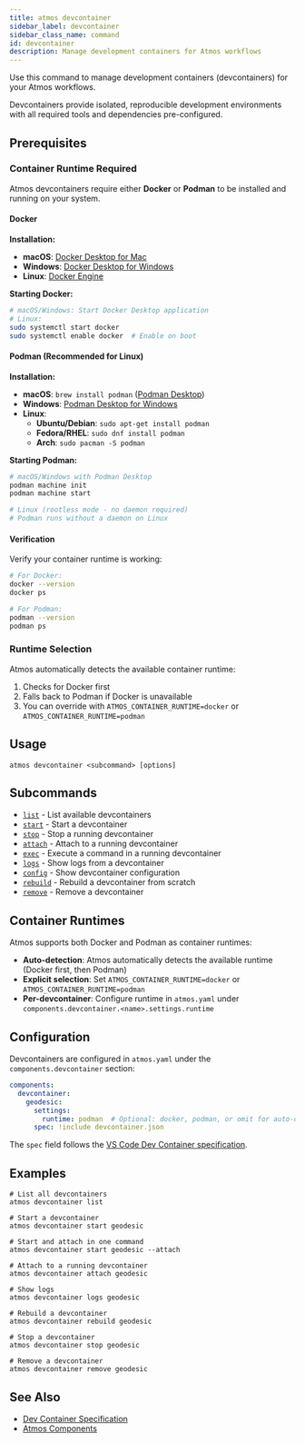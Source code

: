```yaml
---
title: atmos devcontainer
sidebar_label: devcontainer
sidebar_class_name: command
id: devcontainer
description: Manage development containers for Atmos workflows
---
```


<Intro>
Use this command to manage development containers (devcontainers) for your Atmos workflows.

Devcontainers provide isolated, reproducible development environments with all required tools and dependencies pre-configured.
</Intro>

<Screengrab title="atmos devcontainer --help" slug="atmos-devcontainer--help" />

## Prerequisites

### Container Runtime Required

Atmos devcontainers require either **Docker** or **Podman** to be installed and running on your system.

#### Docker

**Installation:**
- **macOS**: [Docker Desktop for Mac](https://docs.docker.com/desktop/install/mac-install/)
- **Windows**: [Docker Desktop for Windows](https://docs.docker.com/desktop/install/windows-install/)
- **Linux**: [Docker Engine](https://docs.docker.com/engine/install/)

**Starting Docker:**
```bash
# macOS/Windows: Start Docker Desktop application
# Linux:
sudo systemctl start docker
sudo systemctl enable docker  # Enable on boot
```

#### Podman (Recommended for Linux)

**Installation:**
- **macOS**: `brew install podman` ([Podman Desktop](https://podman-desktop.io/))
- **Windows**: [Podman Desktop for Windows](https://podman.io/docs/installation#windows)
- **Linux**:
  - **Ubuntu/Debian**: `sudo apt-get install podman`
  - **Fedora/RHEL**: `sudo dnf install podman`
  - **Arch**: `sudo pacman -S podman`

**Starting Podman:**
```bash
# macOS/Windows with Podman Desktop
podman machine init
podman machine start

# Linux (rootless mode - no daemon required)
# Podman runs without a daemon on Linux
```

#### Verification

Verify your container runtime is working:

```bash
# For Docker:
docker --version
docker ps

# For Podman:
podman --version
podman ps
```

### Runtime Selection

Atmos automatically detects the available container runtime:
1. Checks for Docker first
2. Falls back to Podman if Docker is unavailable
3. You can override with `ATMOS_CONTAINER_RUNTIME=docker` or `ATMOS_CONTAINER_RUNTIME=podman`

## Usage

```shell
atmos devcontainer <subcommand> [options]
```

## Subcommands

- [`list`](/cli/commands/devcontainer/list) - List available devcontainers
- [`start`](/cli/commands/devcontainer/start) - Start a devcontainer
- [`stop`](/cli/commands/devcontainer/stop) - Stop a running devcontainer
- [`attach`](/cli/commands/devcontainer/attach) - Attach to a running devcontainer
- [`exec`](/cli/commands/devcontainer/exec) - Execute a command in a running devcontainer
- [`logs`](/cli/commands/devcontainer/logs) - Show logs from a devcontainer
- [`config`](/cli/commands/devcontainer/config) - Show devcontainer configuration
- [`rebuild`](/cli/commands/devcontainer/rebuild) - Rebuild a devcontainer from scratch
- [`remove`](/cli/commands/devcontainer/remove) - Remove a devcontainer

## Container Runtimes

Atmos supports both Docker and Podman as container runtimes:

- **Auto-detection**: Atmos automatically detects the available runtime (Docker first, then Podman)
- **Explicit selection**: Set `ATMOS_CONTAINER_RUNTIME=docker` or `ATMOS_CONTAINER_RUNTIME=podman`
- **Per-devcontainer**: Configure runtime in `atmos.yaml` under `components.devcontainer.<name>.settings.runtime`

## Configuration

Devcontainers are configured in `atmos.yaml` under the `components.devcontainer` section:

```yaml
components:
  devcontainer:
    geodesic:
      settings:
        runtime: podman  # Optional: docker, podman, or omit for auto-detect
      spec: !include devcontainer.json
```

The `spec` field follows the [VS Code Dev Container specification](https://containers.dev/implementors/json_reference/).

## Examples

```shell
# List all devcontainers
atmos devcontainer list

# Start a devcontainer
atmos devcontainer start geodesic

# Start and attach in one command
atmos devcontainer start geodesic --attach

# Attach to a running devcontainer
atmos devcontainer attach geodesic

# Show logs
atmos devcontainer logs geodesic

# Rebuild a devcontainer
atmos devcontainer rebuild geodesic

# Stop a devcontainer
atmos devcontainer stop geodesic

# Remove a devcontainer
atmos devcontainer remove geodesic
```

## See Also

- [Dev Container Specification](https://containers.dev/)
- [Atmos Components](/core-concepts/components)
